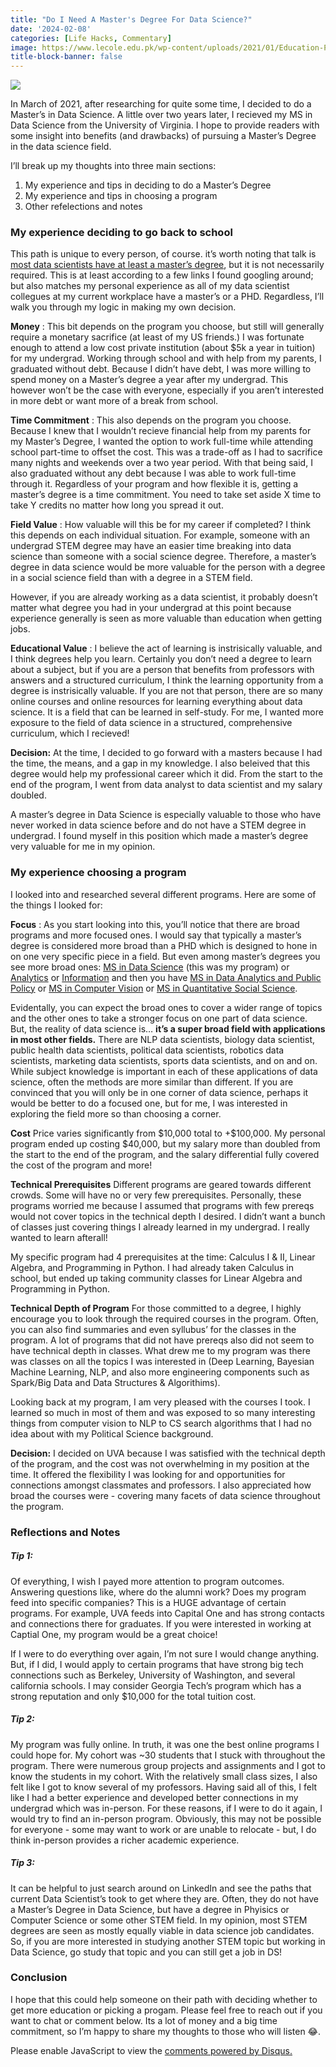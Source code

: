 ```yaml
---
title: "Do I Need A Master's Degree For Data Science?"
date: '2024-02-08'
categories: [Life Hacks, Commentary]
image: https://www.lecole.edu.pk/wp-content/uploads/2021/01/Education-Pic.jpg
title-block-banner: false
---
```


![](./tile.png){fig-align="center"}

In March of 2021, after researching for quite some time, I decided to do a Master's in Data Science. A little over two years later, I recieved my MS in Data Science from the University of Virginia. I hope to provide readers with some insight into benefits (and drawbacks) of pursuing a Master's Degree in the data science field.

I'll break up my thoughts into three main sections:

1. My experience and tips in deciding to do a Master's Degree  
2. My experience and tips in choosing a program  
3. Other refelections and notes  

### My experience deciding to go back to school

This path is unique to every person, of course. it's worth noting that talk is [most data scientists have at least a master's degree](https://www.zippia.com/data-scientist-jobs/education/?src=chatbot_popout_displayed), but it is not necessarily required. This is at least according to a few links I found googling around; but also matches my personal experience as all of my data scientist collegues at my current workplace have a master's or a PHD. Regardless, I'll walk you through my logic in making my own decision.

**Money** : This bit depends on the program you choose, but still will generally require a monetary sacrifice (at least of my US friends.) I was fortunate enough to attend a low cost private institution (about $5k a year in tuition) for my undergrad. Working through school and with help from my parents, I graduated without debt. Because I didn't have debt, I was more willing to spend money on a Master's degree a year after my undergrad. This however won't be the case with everyone, especially if you aren't interested in more debt or want more of a break from school. 

**Time Commitment** : This also depends on the program you choose. Because I knew that I wouldn't recieve financial help from my parents for my Master's Degree, I wanted the option to work full-time while attending school part-time to offset the cost. This was a trade-off as I had to sacrifice many nights and weekends over a two year period. With that being said, I also graduated without any debt because I was able to work full-time through it. Regardless of your program and how flexible it is, getting a master's degree is a time commitment. You need to take set aside X time to take Y credits no matter how long you spread it out.

**Field Value** : How valuable will this be for my career if completed? I think this depends on each individual situation. For example, someone with an undergrad STEM degree may have an easier time breaking into data science than someone with a social science degree. Therefore, a master's degree in data science would be more valuable for the person with a degree in a social science field than with a degree in a STEM field. 

However, if you are already working as a data scientist, it probably doesn't matter what degree you had in your undergrad at this point because experience generally is seen as more valuable than education when getting jobs. 

**Educational Value** : I believe the act of learning is instrisically valuable, and I think degrees help you learn. Certainly you don't need a degree to learn about a subject, but if you are a person that benefits from professors with answers and a structured curriculum, I think the learning opportunity from a degree is instrisically valuable. If you are not that person, there are so many online courses and online resources for learning everything about data science. It is a field that can be learned in self-study. For me, I wanted more exposure to the field of data science in a structured, comprehensive curriculum, which I recieved!

**Decision:** At the time, I decided to go forward with a masters because I had the time, the means, and a gap in my knowledge. I also beleived that this degree would help my professional career which it did. From the start to the end of the program, I went from data analyst to data scientist and my salary doubled.

:::{.callout-tip}
A master's degree in Data Science is especially valuable to those who have never worked in data science before and do not have a STEM degree in undergrad. I found myself in this position which made a master's degree very valuable for me in my opinion.
:::

### My experience choosing a program

I looked into and researched several different programs. Here are some of the things I looked for:

**Focus** : As you start looking into this, you'll notice that there are broad programs and more focused ones. I would say that typically a master's degree is considered more broad than a PHD which is designed to hone in on one very specific piece in a field. But even among master's degrees you see more broad ones: [MS in Data Science](https://datascience.virginia.edu/degrees/msds-residential) (this was my program) or [Analytics](https://pe.gatech.edu/degrees/analytics) or [Information](https://www.ischool.berkeley.edu/programs/mids) and then you have [MS in Data Analytics and Public Policy](https://advanced.jhu.edu/academics/graduate/ms-data-analytics-policy/) or [MS in Computer Vision ](https://www.ri.cmu.edu/education/academic-programs/master-of-science-computer-vision/) or [MS in Quantitative Social Science](https://www.gsas.columbia.edu/content/quantitative-methods-social-sciences). 

Evidentally, you can expect the broad ones to cover a wider range of topics and the other ones to take a stronger focus on one part of data science. But, the reality of data science is... **it's a super broad field with applications in most other fields.** There are NLP data scientists, biology data scientist, public health data scientists, political data scientists, robotics data scientists, marketing data scientists, sports data scientists, and on and on. While subject knowledge is important in each of these applications of data science, often the methods are more similar than different. If you are convinced that you will only be in one corner of data science, perhaps it would be better to do a focused one, but for me, I was interested in exploring the field more so than choosing a corner.

**Cost** Price varies significantly from $10,000 total to +$100,000. My personal program ended up costing $40,000, but my salary more than doubled from the start to the end of the program, and the salary differential fully covered the cost of the program and more!

**Technical Prerequisites** Different programs are geared towards different crowds. Some will have no or very few prerequisites. Personally, these programs worried me because I assumed that programs with few prereqs would not cover topics in the technical depth I desired. I didn't want a bunch of classes just covering things I already learned in my undergrad. I really wanted to learn afterall! 

My specific program had 4 prerequisites at the time: Calculus I & II, Linear Algebra, and Programming in Python. I had already taken Calculus in school, but ended up taking community classes for Linear Algebra and Programming in Python.

**Technical Depth of Program** For those committed to a degree, I highly encourage you to look through the required courses in the program. Often, you can also find summaries and even syllubus' for the classes in the program. A lot of programs that did not have prereqs also did not seem to have technical depth in classes. What drew me to my program was there was classes on all the topics I was interested in (Deep Learning, Bayesian Machine Learning, NLP, and also more engineering components such as Spark/Big Data and Data Structures & Algorithims).

Looking back at my program, I am very pleased with the courses I took. I learned so much in most of them and was exposed to so many interesting things from computer vision to NLP to CS search algorithms that I had no idea about with my Political Science background. 

**Decision:** I decided on UVA because I was satisfied with the technical depth of the program, and the cost was not overwhelming in my position at the time. It offered the flexibility I was looking for and opportunities for connections amongst classmates and professors. I also appreciated how broad the courses were - covering many facets of data science throughout the program.

### Reflections and Notes

##### Tip 1:

Of everything, I wish I payed more attention to program outcomes. Answering questions like, where do the alumni work? Does my program feed into specific companies? This is a HUGE advantage of certain programs. For example, UVA feeds into Capital One and has strong contacts and connections there for graduates. If you were interested in working at Captial One, my program would be a great choice!

If I were to do everything over again, I'm not sure I would change anything. But, if I did, I would apply to certain programs that have strong big tech connections such as Berkeley, University of Washington, and several california schools. I may consider Georgia Tech's program which has a strong reputation and only $10,000 for the total tuition cost.

##### Tip 2:

My program was fully online. In truth, it was one the best online programs I could hope for. My cohort was ~30 students that I stuck with throughout the program. There were numerous group projects and assignments and I got to know the students in my cohort. With the relatively small class sizes, I also felt like I got to know several of my professors. Having said all of this, I felt like I had a better experience and developed better connections in my undergrad which was in-person. For these reasons, if I were to do it again, I would try to find an in-person program. Obviously, this may not be possible for everyone - some may want to work or are unable to relocate - but, I do think in-person provides a richer academic experience.

##### Tip 3:

It can be helpful to just search around on LinkedIn and see the paths that current Data Scientist's took to get where they are. Often, they do not have a Master's Degree in Data Science, but have a degree in Phyisics or Computer Science or some other STEM field. In my opinion, most STEM degrees are seen as mostly equally viable in data science job candidates. So, if you are more interested in studying another STEM topic but working in Data Science, go study that topic and you can still get a job in DS!

### Conclusion

I  hope that this could help someone on their path with deciding whether to get more education or picking a progam. Please feel free to reach out if you want to chat or comment below. Its a lot of money and a big time commitment, so I'm happy to share my thoughts to those who will listen 😂.


<div id="disqus_thread"></div>
<script>
    /**
    *  RECOMMENDED CONFIGURATION VARIABLES: EDIT AND UNCOMMENT THE SECTION BELOW TO INSERT DYNAMIC VALUES FROM YOUR PLATFORM OR CMS.
    *  LEARN WHY DEFINING THESE VARIABLES IS IMPORTANT: https://disqus.com/admin/universalcode/#configuration-variables    */
    var disqus_config = function () {
    this.page.url = 'https://alexbass.me/posts/masters_degree/';  // Replace PAGE_URL with your page's canonical URL variable
    this.page.identifier = 'masters_degree'; // Replace PAGE_IDENTIFIER with your page's unique identifier variable
    };
    (function() { // DON'T EDIT BELOW THIS LINE
    var d = document, s = d.createElement('script');
    s.src = 'https://alexbassc.disqus.com/embed.js';
    s.setAttribute('data-timestamp', +new Date());
    (d.head || d.body).appendChild(s);
    })();
</script>
<noscript>Please enable JavaScript to view the <a href="https://disqus.com/?ref_noscript">comments powered by Disqus.</a></noscript>

<script id="dsq-count-scr" src="//alexbassc.disqus.com/count.js" async></script>